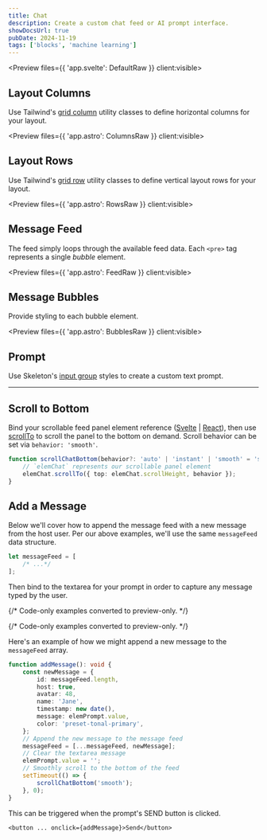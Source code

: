 ```yaml
---
title: Chat
description: Create a custom chat feed or AI prompt interface.
showDocsUrl: true
pubDate: 2024-11-19
tags: ['blocks', 'machine learning']
---
```




<Preview files={{ 'app.svelte': DefaultRaw }} client:visible>
	<Default client:visible />
</Preview>

## Layout Columns

Use Tailwind's [grid column](https://tailwindcss.com/docs/grid-template-columns) utility classes to define horizontal columns for your layout.

<Preview files={{ 'app.astro': ColumnsRaw }} client:visible>
	<Columns />
</Preview>

## Layout Rows

Use Tailwind's [grid row](https://tailwindcss.com/docs/grid-template-rows) utility classes to define vertical layout rows for your layout.

<Preview files={{ 'app.astro': RowsRaw }} client:visible>
	<Rows />
</Preview>

## Message Feed

The feed simply loops through the available feed data. Each `<pre>` tag represents a single _bubble_ element.

<Preview files={{ 'app.astro': FeedRaw }} client:visible>
	<Feed />
</Preview>

## Message Bubbles

Provide styling to each bubble element.

<Preview files={{ 'app.astro': BubblesRaw }} client:visible>
	<Bubbles />
</Preview>

## Prompt

Use Skeleton's [input group](/docs/tailwind/forms#groups) styles to create a custom text prompt.

---

## Scroll to Bottom

Bind your scrollable feed panel element reference ([Svelte](https://svelte.dev/docs/svelte/bind) | [React](https://react.dev/learn/referencing-values-with-refs#refs-and-the-dom)), then use [scrollTo](https://developer.mozilla.org/en-US/docs/Web/API/Element/scrollTo) to scroll the panel to the bottom on demand. Scroll behavior can be set via `behavior: 'smooth'`.

```ts
function scrollChatBottom(behavior?: 'auto' | 'instant' | 'smooth' = 'smooth') {
	// `elemChat` represents our scrollable panel element
	elemChat.scrollTo({ top: elemChat.scrollHeight, behavior });
}
```

## Add a Message

Below we'll cover how to append the message feed with a new message from the host user. Per our above examples, we'll use the same `messageFeed` data structure.

```ts
let messageFeed = [
	/* ...*/
];
```

Then bind to the textarea for your prompt in order to capture any message typed by the user.

<Preview client:visible>{/* Code-only examples converted to preview-only. */}</Preview>

<Preview client:visible>{/* Code-only examples converted to preview-only. */}</Preview>

Here's an example of how we might append a new message to the `messageFeed` array.

```ts
function addMessage(): void {
	const newMessage = {
		id: messageFeed.length,
		host: true,
		avatar: 48,
		name: 'Jane',
		timestamp: new date(),
		message: elemPrompt.value,
		color: 'preset-tonal-primary',
	};
	// Append the new message to the message feed
	messageFeed = [...messageFeed, newMessage];
	// Clear the textarea message
	elemPrompt.value = '';
	// Smoothly scroll to the bottom of the feed
	setTimeout(() => {
		scrollChatBottom('smooth');
	}, 0);
}
```

This can be triggered when the prompt's SEND button is clicked.

```svelte
<button ... onclick={addMessage}>Send</button>
```
